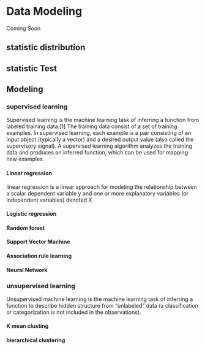 # Data Modeling 

Coming Soon


## statistic distribution 

## statistic Test

## Modeling


### supervised learning
Supervised learning is the machine learning task of inferring a function from labeled training data.[1] The training data consist of a set of training examples. In supervised learning, each example is a pair consisting of an input object (typically a vector) and a desired output value (also called the supervisory signal). A supervised learning algorithm analyzes the training data and produces an inferred function, which can be used for mapping new examples.

#### Linear regression
linear regression is a linear approach for modeling the relationship between a scalar dependent variable y and one or more explanatory variables (or independent variables) denoted X

#### Logistic regression


#### Random forest

#### Support Vector Machine

#### Association rule learning

#### Neural Network


### unsupervised learning
Unsupervised machine learning is the machine learning task of inferring a function to describe hidden structure from "unlabeled" data (a classification or categorization is not included in the observations).

#### K mean clusting

#### hierarchical clustering

